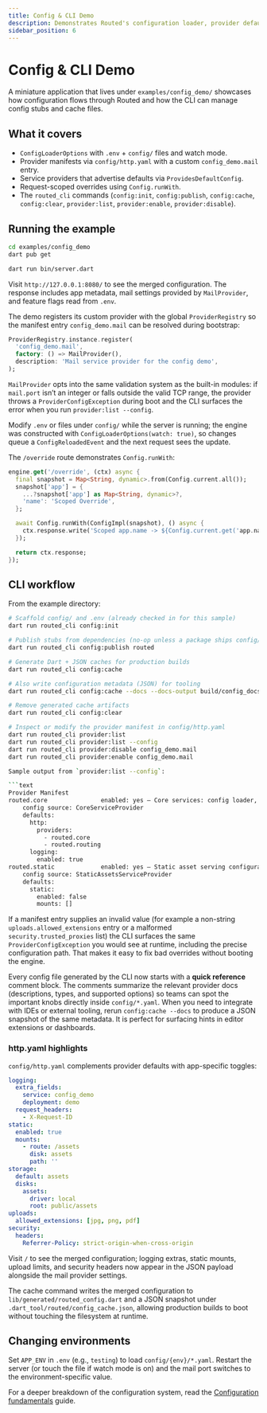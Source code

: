 ```yaml
---
title: Config & CLI Demo
description: Demonstrates Routed's configuration loader, provider defaults, and CLI workflow.
sidebar_position: 6
---
```


# Config & CLI Demo

A miniature application that lives under `examples/config_demo/` showcases how
configuration flows through Routed and how the CLI can manage config stubs and
cache files.

## What it covers

- `ConfigLoaderOptions` with `.env` + `config/` files and watch mode.
- Provider manifests via `config/http.yaml` with a custom `config_demo.mail` entry.
- Service providers that advertise defaults via `ProvidesDefaultConfig`.
- Request-scoped overrides using `Config.runWith`.
- The `routed_cli` commands (`config:init`, `config:publish`, `config:cache`, `config:clear`, `provider:list`, `provider:enable`, `provider:disable`).

## Running the example

```sh
cd examples/config_demo
dart pub get

dart run bin/server.dart
```

Visit `http://127.0.0.1:8080/` to see the merged configuration. The response
includes app metadata, mail settings provided by `MailProvider`, and feature
flags read from `.env`.

The demo registers its custom provider with the global `ProviderRegistry`
so the manifest entry `config_demo.mail` can be resolved during bootstrap:

```dart title="bin/server.dart"
ProviderRegistry.instance.register(
  'config_demo.mail',
  factory: () => MailProvider(),
  description: 'Mail service provider for the config demo',
);
```

`MailProvider` opts into the same validation system as the built-in modules: if `mail.port` isn’t an integer or falls outside the valid TCP range, the provider throws a `ProviderConfigException` during boot and the CLI surfaces the error when you run `provider:list --config`.

Modify `.env` or files under `config/` while the server is running; the engine
was constructed with `ConfigLoaderOptions(watch: true)`, so changes queue a
`ConfigReloadedEvent` and the next request sees the update.

The `/override` route demonstrates `Config.runWith`:

```dart title="bin/server.dart"
engine.get('/override', (ctx) async {
  final snapshot = Map<String, dynamic>.from(Config.current.all());
  snapshot['app'] = {
    ...?snapshot['app'] as Map<String, dynamic>?,
    'name': 'Scoped Override',
  };

  await Config.runWith(ConfigImpl(snapshot), () async {
    ctx.response.write('Scoped app.name -> ${Config.current.get('app.name')}');
  });

  return ctx.response;
});
```

## CLI workflow

From the example directory:

```sh
# Scaffold config/ and .env (already checked in for this sample)
dart run routed_cli config:init

# Publish stubs from dependencies (no-op unless a package ships config/stubs/)
dart run routed_cli config:publish routed

# Generate Dart + JSON caches for production builds
dart run routed_cli config:cache

# Also write configuration metadata (JSON) for tooling
dart run routed_cli config:cache --docs --docs-output build/config_docs.json

# Remove generated cache artifacts
dart run routed_cli config:clear

# Inspect or modify the provider manifest in config/http.yaml
dart run routed_cli provider:list
dart run routed_cli provider:list --config
dart run routed_cli provider:disable config_demo.mail
dart run routed_cli provider:enable config_demo.mail

Sample output from `provider:list --config`:

```text
Provider Manifest
routed.core               enabled: yes — Core services: config loader, engine bindings.
    config source: CoreServiceProvider
    defaults:
      http:
        providers:
          - routed.core
          - routed.routing
      logging:
        enabled: true
routed.static             enabled: yes — Static asset serving configuration defaults.
    config source: StaticAssetsServiceProvider
    defaults:
      static:
        enabled: false
        mounts: []
```

If a manifest entry supplies an invalid value (for example a non-string `uploads.allowed_extensions` entry or a malformed `security.trusted_proxies` list) the CLI surfaces the same `ProviderConfigException` you would see at runtime, including the precise configuration path. That makes it easy to fix bad overrides without booting the engine.

Every config file generated by the CLI now starts with a **quick reference** comment block. The comments summarize the relevant provider docs (descriptions, types, and supported options) so teams can spot the important knobs directly inside `config/*.yaml`. When you need to integrate with IDEs or external tooling, rerun `config:cache --docs` to produce a JSON snapshot of the same metadata. It is perfect for surfacing hints in editor extensions or dashboards.

### http.yaml highlights

`config/http.yaml` complements provider defaults with app-specific toggles:

```yaml
logging:
  extra_fields:
    service: config_demo
    deployment: demo
  request_headers:
    - X-Request-ID
static:
  enabled: true
  mounts:
    - route: /assets
      disk: assets
      path: ''
storage:
  default: assets
  disks:
    assets:
      driver: local
      root: public/assets
uploads:
  allowed_extensions: [jpg, png, pdf]
security:
  headers:
    Referrer-Policy: strict-origin-when-cross-origin
```

Visit `/` to see the merged configuration; logging extras, static mounts, upload limits, and security headers now appear in the JSON payload alongside the mail provider settings.


The cache command writes the merged configuration to
`lib/generated/routed_config.dart` and a JSON snapshot under
`.dart_tool/routed/config_cache.json`, allowing production builds to boot
without touching the filesystem at runtime.

## Changing environments

Set `APP_ENV` in `.env` (e.g., `testing`) to load `config/{env}/*.yaml`.
Restart the server (or touch the file if watch mode is on) and the mail port
switches to the environment-specific value.

For a deeper breakdown of the configuration system, read the
[Configuration fundamentals](/docs/routed/fundamentals/configuration) guide.
